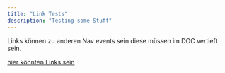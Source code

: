 ```yaml
---
title: "Link Tests"
description: "Testing some Stuff"
---
```


Links können zu anderen Nav events sein diese müssen im DOC vertieft sein.

[hier könnten Links sein](/links/linkerino)
